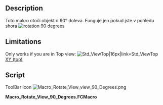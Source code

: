 <languages/>
{{Macro/cs
|Name=Rotate View by 90°
|Icon=Macro Rotate View view 90 Degrees.png
|Translate=Rotate View by 90°
|Description=Toto makro otočí objekt o 90° doleva. Funguje jen pokud jste v pohledu shora
|Author=Yorik
|Version=01.00
|Date=2010-11-17
|FCVersion=All
|Download=[https://www.freecad.org/wiki/images/a/a0/Macro_Rotate_View_view_90_Degrees.png Macro_Rotate_View_view_90_Degrees]
|SeeAlso=[[Macro_Rotate_ViewAxonometric/cs|Macro_Rotate_ViewAxonometric]] [[File:Macro_Rotate_View_with_Z_pointing_upwards_.png|24px]] [[File:Macro_Rotate_View_with_Y_pointing_upwards_.png|24px]]<br />[[Macro Rotate View Free/cs|Macro Rotate View Free]]
}}

==Description==

<div class="mw-translate-fuzzy">
Toto makro otočí objekt o 90° doleva. Funguje jen pokud jste v pohledu shora
[[File:Macro_Rotate_View_view_90_Degrees.png|rotation 90 degrees]]
</div>

==Limitations==

Only works if you are in Top view: [[Image:View-top.svg|Std_ViewTop|16px|link=Std_ViewTop]] [[Std_ViewTop|XY (top)]]

==Script==

ToolBar Icon [[Image:Macro Rotate View view 90 Degrees.png]]

'''Macro_Rotate_View_90_Degrees.FCMacro'''

{{MacroCode|code=
import math
from pivy import coin
cam = Gui.ActiveDocument.ActiveView.getCameraNode()
rot = coin.SbRotation()
rot.setValue(coin.SbVec3f(0,0,1),math.pi/2)
nrot = cam.orientation.getValue() * rot
cam.orientation = nrot
}}


{{clear}}